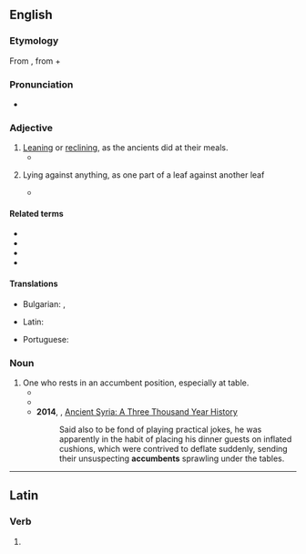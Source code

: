 ==English==

===Etymology===
From {{etyl|la|en}} {{m|la|accumbō||recline}}, from {{m|la|ad||to}} + {{m|la|cumbō||recline}}

===Pronunciation===
* {{a|US}} {{IPA|/ə.ˈkʌm.bənt/|lang=en}}

===Adjective===
{{en-adj}}

# [[leaning|Leaning]] or [[reclining]], as the ancients did at their meals.
#* {{quote-book|title=Giammaria Mosca called Padovano: a Renaissance sculptor in Italy and Poland|page=136|author=Anne Markham Schulz|year=1998|isbn=9780271016740|url=http://books.google.com/books?id=vSA5ec5eBGUC|passage=Together his '''accumbent''' pose and closed eyes denoted sleep, as an alternative to death, which the stiff, recumbent pose of previous effigies had embodied.}}
# {{lb|en|botany}} Lying against anything, as one part of a leaf against another leaf
#* {{quote-book|title=British phænogamous botany|volume=5|author=William Baxter|year=1840|url=http://books.google.com/books?id=hxUAAAAAQAAJ|passage=Distinguished from other genera, with '''accumbent''' cotyledons, in the same class and order, by the entire, nearly equal ''petals''; and the dehiscent, nearly entirely ''pouch'', of 2, 1- or many-seeded cells, a broad dissepiment (septum), and nearly flat valves.}}

====Related terms====
* {{l|en|accumb}}
* {{l|en|accumbency}}
* {{l|en|accubation}}
* {{l|en|recumbent}}

====Translations====
{{trans-top|leaning or reclining}}
* Bulgarian: {{t+|bg|легнал}}, {{t+|bg|лежащ}}
{{trans-mid}}
* Latin: {{t|la|accumbens}}
{{trans-bottom}}

{{trans-top|(botany) lying against something}}
* Portuguese: {{t|pt|acumbente}}
{{trans-mid}}
{{trans-bottom}}

===Noun===
{{en-noun}}

# One who rests in an accumbent position, especially at table.
#* {{quote-book|title=Occasional Meditations |author=Bishop Joseph Hall |year=1630  |passage=What a pennance must be done by every '''accumbent''', in sitting out the passage through all these dishes; what a task the stomach must be put to in the concoction of so many mixtures. }}
#* {{quote-book|by=Nikolay Aleksandrovich Dobrolyubov|chapter=What Is Oblomovisn|title=Anthology of Russian Literature from the Earliest Period to the|page=275|editor=Leo Wiener|year=1903|passage=Let us, indeed, see how the point of view has changed which was held in regard to those cultivated and glib '''accumbents''' who in former days were taken for real social workers.}}
#* '''2014''', {{w|Trevor R. Bryce}}, [https://books.google.com/books?id=q8Z7AgAAQBAJ&pg=PA255&dq=%22accumbents%22&hl=en&sa=X&ved=0ahUKEwiQ54froNbLAhVTwWMKHfIbCyoQ6AEIKTAC#v=onepage&q=%22accumbents%22&f=false Ancient Syria: A Three Thousand Year History]
#*: Said also to be fond of playing practical jokes, he was apparently in the habit of placing his dinner guests on inflated cushions, which were contrived to deflate suddenly, sending their unsuspecting '''accumbents''' sprawling under the tables.

----

==Latin==

===Verb===
{{la-verb-form|accumbent}}

# {{inflection of|accumbō||3|p|futr|actv|indc|lang=la}}